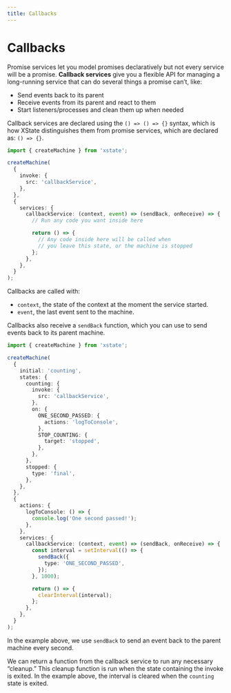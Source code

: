 ```yaml
---
title: Callbacks
---
```


# Callbacks

<!-- deps: ["services", "promise-services"] -->

Promise services let you model promises declaratively but not every service will be a promise. **Callback services** give you a flexible API for managing a long-running service that can do several things a promise can’t, like:

- Send events back to its parent
- Receive events from its parent and react to them
- Start listeners/processes and clean them up when needed

Callback services are declared using the `() => () => {}` syntax, which is how XState distinguishes them from promise services, which are declared as: `() => {}`.

```ts twoslash
import { createMachine } from 'xstate';

createMachine(
  {
    invoke: {
      src: 'callbackService',
    },
  },
  {
    services: {
      callbackService: (context, event) => (sendBack, onReceive) => {
        // Run any code you want inside here

        return () => {
          // Any code inside here will be called when
          // you leave this state, or the machine is stopped
        };
      },
    },
  }
);
```

Callbacks are called with:

- `context`, the state of the context at the moment the service started.
- `event`, the last event sent to the machine.

Callbacks also receive a `sendBack` function, which you can use to send events back to its parent machine.

```ts twoslash
import { createMachine } from 'xstate';

createMachine(
  {
    initial: 'counting',
    states: {
      counting: {
        invoke: {
          src: 'callbackService',
        },
        on: {
          ONE_SECOND_PASSED: {
            actions: 'logToConsole',
          },
          STOP_COUNTING: {
            target: 'stopped',
          },
        },
      },
      stopped: {
        type: 'final',
      },
    },
  },
  {
    actions: {
      logToConsole: () => {
        console.log('One second passed!');
      },
    },
    services: {
      callbackService: (context, event) => (sendBack, onReceive) => {
        const interval = setInterval(() => {
          sendBack({
            type: 'ONE_SECOND_PASSED',
          });
        }, 1000);

        return () => {
          clearInterval(interval);
        };
      },
    },
  }
);
```

In the example above, we use `sendBack` to send an event back to the parent machine every second.

We can return a function from the callback service to run any necessary “cleanup.” This cleanup function is run when the state containing the invoke is exited. In the example above, the interval is cleared when the `counting` state is exited.
